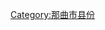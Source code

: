 {{Catnav|頁面分類|...|中国县份|中国各省县份|西藏县份|那曲地区县份}}
{{Catnav|頁面分類|...|中国各省行政区划|西藏行政区划|西藏地市|那曲地区|那曲地区县份}}
{{catmore|申扎县|西藏自治区申扎县}}

[[Category:那曲市县份|Category:那曲市县份]]